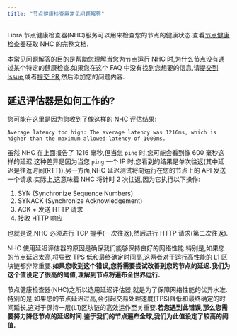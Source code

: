 ```yaml
---
title: "节点健康检查器常见问题解答"
---
```


Libra 节点健康检查器(NHC)服务可以用来检查您的节点的健康状态.查看[节点健康检查器](/zh/network/nodes/measure/node-health-checker)获取 NHC 的完整文档.

本常见问题解答的目的是帮助您理解当您为节点运行 NHC 时,为什么节点没有通过某个特定的健康检查.如果您在这个 FAQ 中没有找到您想要的信息,请[提交到 Issue](https://github.com/libra2org/libra2-core/issues/new/choose),或者[提交 PR](https://github.com/libra2org/libra2-core/pulls),然后添加您的问题内容.

## 延迟评估器是如何工作的?

您可能在这里是因为您收到了像这样的 NHC 评估结果:

```shellscript filename="Terminal"
Average latency too high: The average latency was 1216ms, which is higher than the maximum allowed latency of 1000ms.
```

虽然 NHC 在上面报告了 1216 毫秒,但当您 `ping` 时,您可能会看到像 600 毫秒这样的延迟.这种差异是因为当您 `ping` 一个 IP 时,您看到的结果是单次往返(其中延迟是往返时间(RTT)).另一方面,NHC 延迟测试将向运行在您的节点上的 API 发送一个请求.实际上,这意味着 NHC 将计时 2 次往返,因为它执行以下操作:

1. SYN  (Synchronize Sequence Numbers)
2. SYNACK (Synchronize Acknowledgement)
3. ACK + 发送 HTTP 请求
4. 接收 HTTP 响应

也就是说,NHC 必须进行 TCP 握手(一次往返),然后进行 HTTP 请求(第二次往返).

NHC 使用延迟评估器的原因是确保我们能够保持良好的网络性能.特别是,如果您的节点延迟太高,将导致 TPS 低和最终确定时间高,这两者对于运行高性能的 L1 区块链都非常重要.**如果您收到这个错误,您将需要尝试改善到您的节点的延迟.我们为这个值设定了很高的阈值,理解到节点将遍布全世界运行.**

节点健康检查器(NHC)之所以选用延迟评估器,就是为了保障网络性能的优异水准.特别的是,如果您的节点延迟过高,会引起交易处理速度(TPS)降低和最终确定的时间延长,这对于保持一层(L1)区块链的高效运作至关重要.**若您遇到此错误,那么您需要努力降低节点的延迟时间.鉴于我们的节点遍布全球,我们为此值设定了较高的阈值.**
